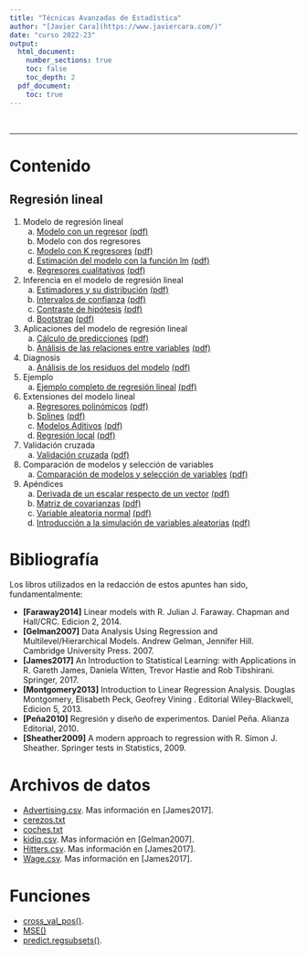 ```yaml
---
title: "Técnicas Avanzadas de Estadística"
author: "[Javier Cara](https://www.javiercara.com/)"
date: "curso 2022-23"
output: 
  html_document:
    number_sections: true
    toc: false
    toc_depth: 2
  pdf_document:
    toc: true
---
```


<br>

***

# Contenido

## Regresión lineal

1. Modelo de regresión lineal
    a. [Modelo con un regresor](lm_modelo_1regresor.html) [(pdf)](lm_modelo_1regresor.pdf)
    b. Modelo con dos regresores
    c. [Modelo con K regresores](lm_modelo_Kregresores.html) [(pdf)](lm_modelo_Kregresores.pdf)
    d. [Estimación del modelo con la función lm](lm_modelo_lm.html) [(pdf)](lm_modelo_lm.pdf)
    e. [Regresores cualitativos](lm_modelo_cualitativas.html) [(pdf)](lm_modelo_cualitativas.pdf)
2. Inferencia en el modelo de regresión lineal
    a. [Estimadores y su distribución](lm_inferencia_muestreo.html) [(pdf)](lm_inferencia_muestreo.pdf)
    b. [Intervalos de confianza](lm_inferencia_intervalos.html) [(pdf)](lm_inferencia_intervalos.pdf)
    c. [Contraste de hipótesis](lm_inferencia_contrastes.html) [(pdf)](lm_inferencia_contrastes.pdf)
    d. [Bootstrap](lm_inferencia_bootstrap.html) [(pdf)](lm_inferencia_bootstrap.pdf)
3. Aplicaciones del modelo de regresión lineal
    a. [Cálculo de predicciones](lm_aplicaciones_prediccion.html) [(pdf)](lm_aplicaciones_prediccion.pdf)
    b. [Análisis de las relaciones entre variables](lm_aplicaciones_explicacion.html) [(pdf)](lm_aplicaciones_explicacion.pdf)
4. Diagnosis
    a. [Análisis de los residuos del modelo](lm_diagnosis.html) [(pdf)](lm_diagnosis.pdf)
5. Ejemplo
    a. [Ejemplo completo de regresión lineal](lm_ejemplo1.html) [(pdf)](lm_ejemplo1.pdf)
6. Extensiones del modelo lineal
    a. [Regresores polinómicos](lm_extensiones_polinomios.html) [(pdf)](lm_extensiones_polinomios.pdf)
    b. [Splines](lm_extensiones_splines.html) [(pdf)](lm_extensiones_splines.pdf)
    c. [Modelos Aditivos](lm_extensiones_modelosAditivos.html) [(pdf)](lm_extensiones_modelosAditivos.pdf)
    d. [Regresión local](lm_extensiones_regresionLocal.html) [(pdf)](lm_extensiones_regresiónLocal.pdf)
7. Validación cruzada
    a. [Validación cruzada](lm_validacion_cruzada.html) [(pdf)](lm_validacion_cruzada.pdf)
8. Comparación de modelos y selección de variables
    a. [Comparación de modelos y selección de variables](lm_seleccion_variables.html) [(pdf)](lm_seleccion_variables.pdf)    
9. Apéndices
    a. [Derivada de un escalar respecto de un vector](apendice_derivadas.html) [(pdf)](apendice_derivadas.pdf)
    b. [Matriz de covarianzas](apendice_covarianzas.html) [(pdf)](apendice_covarianzas.pdf)
    c. [Variable aleatoria normal](apendice_normal.html) [(pdf)](apendice_normal.pdf)
    d. [Introducción a la simulación de variables aleatorias](apendice_simulacion.html) [(pdf)](apendice_simulacion.pdf)

# Bibliografía

Los libros utilizados en la redacción de estos apuntes han sido, fundamentalmente:

- **[Faraway2014]** Linear models with R. Julian J. Faraway. Chapman and Hall/CRC. Edicion 2, 2014.
- **[Gelman2007]** Data Analysis Using Regression and Multilevel/Hierarchical Models. Andrew Gelman, Jennifer Hill. Cambridge University Press. 2007.
- **[James2017]** An Introduction to Statistical Learning: with Applications in R. Gareth James, Daniela Witten, Trevor Hastie and Rob Tibshirani. Springer, 2017.
- **[Montgomery2013]** Introduction to Linear Regression Analysis. Douglas Montgomery, Elisabeth Peck, Geofrey Vining . Editorial Wiley-Blackwell, Edicion 5, 2013.
- **[Peña2010]** Regresión y diseño de experimentos. Daniel Peña. Alianza Editorial, 2010.
- **[Sheather2009]** A modern approach to regression with R. Simon J. Sheather. Springer tests in Statistics, 2009.

# Archivos de datos

- [Advertising.csv](datos/Advertising.csv). Mas información en [James2017].
- [cerezos.txt](datos/cerezos.txt)
- [coches.txt](datos/coches.txt)
- [kidiq.csv](datos/kidiq.csv). Mas información en [Gelman2007].
- [Hitters.csv](datos/Hitters.csv). Mas información en [James2017].
- [Wage.csv](datos/Wage.csv). Mas información en [James2017].

# Funciones

- [cross_val_pos()](funciones/cross_val_pos.R).
- [MSE()](funciones/MSE.R)
- [predict.regsubsets()](funciones/regsubsets_predict.R).



<br>
